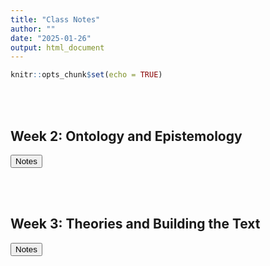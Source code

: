 ```yaml
---
title: "Class Notes"
author: ""
date: "2025-01-26"
output: html_document
---
```


```r
knitr::opts_chunk$set(echo = TRUE)
```

<br><br>

## Week 2: Ontology and Epistemology

<a href = "class_notes/ontology_epistemology.html">
<button role="button">Notes</button>
</a>

<br><br>

## Week 3: Theories and Building the Text

<a href = "class_notes/Put_it_together.html">
<button role="button">Notes</button>
</a>